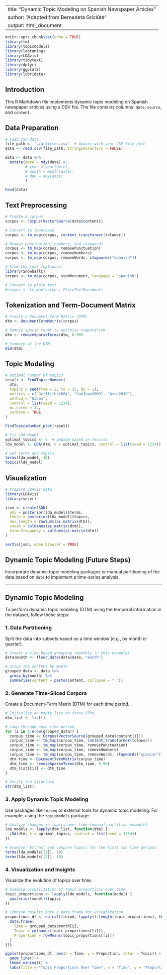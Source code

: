 
---
title: "Dynamic Topic Modeling on Spanish Newspaper Articles"
author: "Adapted from Bernadeta Griciūtė"
output: html_document
---

```r
knitr::opts_chunk$set(echo = TRUE)
library(tm)
library(topicmodels)
library(ldatuning)
library(LDAvis)
library(tidytext)
library(dplyr)
library(ggplot2)
library(lubridate)
```

## Introduction

This R Markdown file implements dynamic topic modeling on Spanish newspaper articles using a CSV file. The file contains columns: `date`, `source`, and `content`.

## Data Preparation

```r
# Load CSV data
file_path <- "./articles.csv"  # Update with your CSV file path
data <- read.csv(file_path, stringsAsFactors = FALSE)

data <- data %>%
  mutate(date = mdy(date) #,
         # year = year(date),
         # month = month(date),
         # day = day(date)
         )

head(data)
```

## Text Preprocessing

```r
# Create a corpus
corpus <- Corpus(VectorSource(data$content))

# Convert to lowercase
corpus <- tm_map(corpus, content_transformer(tolower))

# Remove punctuation, numbers, and stopwords
corpus <- tm_map(corpus, removePunctuation)
corpus <- tm_map(corpus, removeNumbers)
corpus <- tm_map(corpus, removeWords, stopwords("spanish"))

# Stem the text (optional)
library(SnowballC)
corpus <- tm_map(corpus, stemDocument, language = "spanish")

# Convert to plain text
#corpus <- tm_map(corpus, PlainTextDocument)
```

## Tokenization and Term-Document Matrix

```r
# Create a Document-Term Matrix (DTM)
dtm <- DocumentTermMatrix(corpus)

# Remove sparse terms to optimize computation
dtm <- removeSparseTerms(dtm, 0.99)

# Summary of the DTM
dim(dtm)
```

## Topic Modeling

```r
# Optimal number of topics
result <- FindTopicsNumber(
  dtm,
  topics = seq(from = 2, to = 15, by = 1),
  metrics = c("Griffiths2004", "CaoJuan2009", "Arun2010"),
  method = "Gibbs",
  control = list(seed = 1234),
  mc.cores = 2L,
  verbose = TRUE
)

FindTopicsNumber_plot(result)

```

```r

# Fit LDA Model
optimal_topics <- 5  # Update based on results
lda_model <- LDA(dtm, k = optimal_topics, control = list(seed = 1234))

```

```r

# Get terms and topics
terms(lda_model, 10)
topics(lda_model)
```

## Visualization

```r
# Prepare LDAvis data
library(LDAvis)
library(servr)

json <- createJSON(
  phi = posterior(lda_model)$terms,
  theta = posterior(lda_model)$topics,
  doc.length = rowSums(as.matrix(dtm)),
  vocab = colnames(as.matrix(dtm)),
  term.frequency = colSums(as.matrix(dtm))
)

serVis(json, open.browser = TRUE)
```

## Dynamic Topic Modeling (Future Steps)

Incorporate dynamic topic modeling packages or manual partitioning of the data based on `date` to implement a time-series analysis.

---

## Dynamic Topic Modeling

To perform dynamic topic modeling (DTM) using the temporal information in the dataset, follow these steps:

### 1. Data Partitioning

Split the data into subsets based on a time window (e.g., by month or quarter).

```r
# Create a time-based grouping (monthly in this example)
data$month <- floor_date(data$date, "month")

# Group the content by month
grouped_data <- data %>%
  group_by(month) %>%
  summarise(content = paste(content, collapse = " "))
```

### 2. Generate Time-Sliced Corpora

Create a Document-Term Matrix (DTM) for each time period.

```r
# Initialize an empty list to store DTMs
dtm_list <- list()

# Loop through each time period
for (i in 1:nrow(grouped_data)) {
  corpus_time <- Corpus(VectorSource(grouped_data$content[i]))
  corpus_time <- tm_map(corpus_time, content_transformer(tolower))
  corpus_time <- tm_map(corpus_time, removePunctuation)
  corpus_time <- tm_map(corpus_time, removeNumbers)
  corpus_time <- tm_map(corpus_time, removeWords, stopwords("spanish"))
  dtm_time <- DocumentTermMatrix(corpus_time)
  dtm_time <- removeSparseTerms(dtm_time, 0.99)
  dtm_list[[i]] <- dtm_time
}

# Verify the structure
str(dtm_list)
```

### 3. Apply Dynamic Topic Modeling

Use packages like `ldaseq` or external tools for dynamic topic modeling. For example, using the `topicmodels` package:

```r
# Analyze changes in topics over time (manual partition example)
lda_models <- lapply(dtm_list, function(dtm) {
  LDA(dtm, k = optimal_topics, control = list(seed = 1234))
})

# Example: Extract and compare topics for the first two time periods
terms(lda_models[[1]], 10)
terms(lda_models[[2]], 10)
```

### 4. Visualization and Insights

Visualize the evolution of topics over time.

```r
# Example visualization of topic proportions over time
topic_proportions <- lapply(lda_models, function(model) {
  posterior(model)$topics
})

# Combine results into a data frame for visualization
proportions_df <- do.call(rbind, lapply(1:length(topic_proportions), function(i) {
  data.frame(
    Time = grouped_data$month[i],
    Topic = colnames(topic_proportions[[i]]),
    Proportion = rowMeans(topic_proportions[[i]])
  )
}))

ggplot(proportions_df, aes(x = Time, y = Proportion, color = Topic)) +
  geom_line() +
  theme_minimal() +
  labs(title = "Topic Proportions Over Time", x = "Time", y = "Proportion")
```

